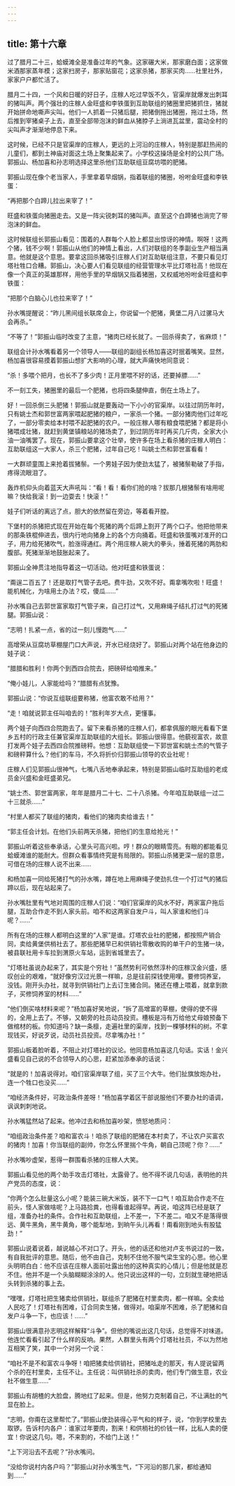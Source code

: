 ```yaml
---
---
---
```

title: 第十六章
---




过了腊月二十三，蛤蟆滩全是准备过年的气象。这家碾大米，那家磨白面；这家做米酒那家蒸年模；这家扫房子，那家贴窗花；这家杀猪，那家买肉……社里社外，家家户户都忙活了。

腊月二十四，一个风和日暖的好日子，庄稼人吃过早饭不久，官渠岸就爆发出刺耳的猪叫声。两个强壮的庄稼人金旺盛和李铁蛋到互助联组的猪圈里把猪抓住，猪就开始拼命地嘶声尖叫。他们一人抓着一只猪后腿，把猪倒拖出猪圈，拖过土场，然后推到宰猪桌子上去，直至全部带泡沫的鲜血从猪脖子上淌进瓦盆里，震动全村的尖叫声才渐渐地停息下来。

这时候，已经不只是官渠岸的庄稼人，更远的上河沿的庄稼人，特别是那赶热闹的儿童们，都到土神庙对面这土场上聚集起来了。小学校这操场是全村的公共广场。郭振山、杨加喜和孙志明选择这里杀他们互助联组豆腐坊喂的肥猪。

郭振山现在像个老当家人，手里拿着早烟锅，指着联组的猪圈，吩咐金旺盛和李铁蛋：

“再把那个白蹄儿拉出来宰了！”

旺盛和铁蛋向猪圈走去。又是一阵尖锐刺耳的猪叫声。直至这个白蹄猪也淌完了带泡沫的鲜血。

这时候联组长郭振山看见：围着的人群每个人脸上都显出惊讶的神情。啊呀！这两个猪，钱不少啊！郭振山从他们的神情上看出，人们对联组的冬季副业生产相当满意。他就是这个意思。要拿这回杀猪吸引庄稼人们对互助联组注意，不要只看见灯塔社牲口合糟。郭振山，决心要人们看见联组的经营管理水平比灯塔社高！他现在像一个真正的英雄那样，用他手里的早烟锅又指着猪圈，又权威地吩咐金旺盛和李铁蛋：

“把那个白脑心儿也拉来宰了！”

孙水嘴提醒说：“昨儿黑间组长联席会上，你说留一个肥猪，黄堡二月八过骡马大会再杀。”

“不等了！”郭振山临时改变了主意，“猪肉已经长就了。一回杀得卖了，省麻烦！”

联组会计孙水嘴看着另一个领导人——联组的副组长杨加喜这时抿着嘴笑。显然，杨加喜很容易摸着郭振山想扩大影响的心理，就大声痛快地同意说：

“杀！多喂个把月，也长不了多少肉！正月里喂不好的话，还要掉膘……”

不一刻工失，猪圈里的最后一个肥猪，也将四条腿伸直，倒在土场上了。

好！一回杀倒三头肥猪！郭振山就是要轰动一下小小的官渠岸。以往过阴历年时，只有姚士杰和郭世富两家喂起肥猪的粮户，一家杀一个猪。一部分猪肉他们过年吃了，一部分零卖给本村喂不起肥猪的农户。一般庄稼人哪有粮食喂肥猪？都是将小猪喂成壮猪，就赶到黄堡镇粮站的猪场卖了，到过阴历年时再买几斤肉，全家大小油一油嘴罢了。现在，郭振山要拿这个壮举，使许多在场上看杀猪的庄稼人明白：互助联组这一大家人，杀三个肥猪，过年自己吃！叫姚士杰和郭世富看看！

一大群顽童围上来抢着拔猪鬃。一个男娃子因为使劲太猛了，被猪鬃勒破了手指，疼得流眼泪了。

轰炸机仰头向着蓝天大声吼叫：“看！看！看你们抢的啥？拔那几根猪鬃有啥用呢嘛？快给我滚！到一边耍去！快滚！”

娃子们听话的离远了点，胆大的依然留在旁边，等着看开膛。

下堡村的杀猪把式现在开始在每个死猪的两个后蹄上割开了两个口子。他把他带来的那条铁棍伸进去，很内行地向猪身上的各个方向捅着。旺盛和铁蛋嘴对准开的口子，用力给死猪吹气，脸涨得通红。两个用庄稼人碗大的拳头，捶着死猪的两肋和腹部。死猪渐渐地鼓胀起来了。

郭振山全神贯注地指导着这一切活动。他对旺盛和铁蛋说：

“甭逞二百五了！还是取打气管子去吧。费牛劲，又吹不好。甭拿嘴吹啦！旺盛！能机械化，为啥用土办法？哎，傻瓜……”

孙水嘴自己去郭世富家取打气管子来，自己打过气，又用麻绳子结扎打过气的死猪腿。郭振山说：

“志明！扎紧一点，省的过一刻儿慢跑气……”

高增荣从豆腐坊草棚屋门口大声说，开水已经烧好了。郭振山对两个站在他身边的娃子说：

“腊腊和胜利！你两个到西四合院去，把磅砰给咱推来。”

“俺小娃儿，人家能给吗？”腊腊有点犹豫。

郭振山说：“你说互组联组要称猪，他富农敢不给用？”

“走！咱就说郭主任叫咱去的！”胜利年岁大点，更懂事。

两个娃子向西四合院跑去了。留下来看杀猪的庄稼人们，都拿佩服的眼光看看下堡乡五村的行政主任兼官渠岸互助联组的大组长。郭振山很得意。他藐视富农，故意打发两个娃子去西四合院推磅秤。他想：互助联组使一下郭世富和姚士杰的气管子和磅秤算什么？他们的车马，不久将折价归郭振山领导的农业社呢！

庄稼人们见郭振山很神气，七嘴八舌地奉承起来，特别是郭振山临时互助组的老成员金兴盛和金旺盛弟兄。

“姚士杰、郭世富两家，年年是腊月二十七、二十八杀猪。今年咱互助联组一过二十三就杀……”

“村里人都买了联组的猪肉，看他们的猪肉卖给谁去！”

“郭主任会计划。在他们头前两天杀猪，把他们的生意给抢光！”

郭振山听着这些奉承话，心里头可高兴啦。哼！群众的眼睛雪亮。有眼的都能看见蛤蟆滩谁的能耐大。但群众看事情终究是有局限的。郭振山杀猪更深一层的意思，可借在场的庄稼人说不出来……

和杨加喜一同给死猪打气的孙水嘴，蹲在地上用麻绳子使劲扎住一个打过气的猪后蹄以后，现在站起来了。

孙水嘴肚里有气地对周围的庄稼人们说：“咱们官渠岸的风水不好，两家富户拖后腿，互助合作走不到人家头前。咱不和这两家自发户斗，叫人家谁和他们斗呢？……”

所有在场的庄稼人都明白这里的“人家”是谁。灯塔农业社的肥猪，都按照产销合同，卖给黄堡供梢社去了。那些肥猪早已和供销社零散收购的单干户的生猪一块，被县联社用卡车拉到渭原火车站，运到省城里去了。

“灯塔社虽说办起来了，其实是个穷社！”虽然势利可依然淳朴的庄稼汉金兴盛，感叹创业的艰难，“就好像穷汉过光景一样嘛，总是往前探钱使用哩。要修饲养室，没钱。刚开头办社，就寻到供销社门上去订生猪合同。猪还在槽上喂着，就拿到款子，买修饲养室的材料……”

“他们倒买啥材料来呢？”杨加喜好笑地说，“拆了高增富的草棚，使得的使不得的，全用上去了。不够，又朝旁的社员动员投资。槽板是冯有万给他丈母娘预备下做棺材的板。你知道吗？缺一条檩，走遍社里的渠岸，找到一棵够材料的树。不拿现钱买，好说歹说，动员社员投资。尽拿嘴办社！”

郭振山板着脸听着，不阻止对灯塔社的议论。他同意杨加喜这几句话。实话！金兴盛看见自己说的不合领导人的心思，赶紧加添奉承的话说：

“就是的！加喜说得对。咱们官渠岸联了组，买了三个大牛。他们扯旗放炮办社，连一个牲口也没买……”

“咱经济条件好，可政治条件差呀！”杨加喜学着区干部说服他们不要办社的语调，讽讽刺刺地说。

孙水嘴猛然站了起来。他冲过去和杨加喜吵架，愤怒地质问：

“咱组政治条件差？咱和富农斗！咱杀了联组的肥猪在本村卖了，不让农户买富农的猪肉！加喜！你当联组的副帅，你怎么怀里揣个牛角，朝自己顶呢？你？……”

孙水嘴吵虚架，惹得一群围看杀猪的庄稼人大笑。

郭振山看见他的两个助手攻击灯塔社，太露骨了。他不得不说几句话，表明他的共产党员的态度，说：

“你两个怎么肚量这么小呢？能装三碗大米饭，装不下一口气！咱互助合作走不在前头，怪人家做啥呢？上马路拾粪，也得看谁起得早。再说，咱这阵已经是联了组，准备办社的条件。合作社和互助联组，上不差一，下不差二。咱又不是落得很远、黄牛黑角，黑牛黄角，哪个能犁地，到晌午头儿再看！甭看刚到地头有股猛劲！”

郭振山说着说着，越说越心不对口了。开头，他的话还和他对卢支书说过的一致，有自我批评的意思。随后，他不由自己，克制不住他不服气梁生宝的心思。他心里头明明白白：他不应该在庄稼人面前吐露出他的这种真实的心情儿；但是他就是忍不住。他并不是一个头脑糊糊涂涂的人。他只说出这样的一句，立刻就生硬地把话头转到杀猪的事上去。

“嘿嘿，灯塔社把生猪卖给供销社，联组杀了肥猪在村里卖肉，都一样嘛。全卖给人民吃了！灯塔社有困难，订合同卖生猪，做得对。咱渠岸不困难，杀了肥猪和自发户斗争一下，也应该！……”

郭振山很满意孙志明这样解释“斗争”。但他的嘴说出这几句话，总觉得不对味道。他连忙看看引起了什么样的反响。果然，人群里头有两个灯塔社社员，不以为然地互相笑了笑，其中一个对另一个说：

“咱社不是不和富农斗争呀！咱把猪卖给供销社，把猪吆走的那天，有人提说留两个杀的在村里卖，主任不让。主任说：叫供销社杀的卖肉，他们专门做生意，农业社不做生意……”

郭振山有胡楂的大脸盘，腾地红了起来。但是，他努力克制着自己，不让满肚的气显在脸上。

“志明，你甭在这里帮忙了。”郭振山使劲装得心平气和的样子，说，“你到学校里去取锣。告诉村内各户：谁家过年要肉，割来！和供梢社的价钱一样，比私人卖的便宜！你说这几句。嗯，不来割的，不给门上送！”

“上下河沿去不去呢？”孙水嘴问。

“没给你说村内各户吗？”郭振山对孙水嘴生气，“下河沿的那几家，都给通知到……”





